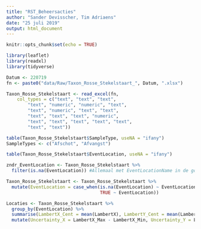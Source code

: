 ```yaml
---
title: "RST_Beheersacties"
author: "Sander Devisscher, Tim Adriaens"
date: "25 juli 2019"
output: html_document
---
```


```r
knitr::opts_chunk$set(echo = TRUE)
```

```r
library(leaflet)
library(readxl)
library(tidyverse)
```

```r
Datum <- 220719
fn <- paste0("data/Raw/Taxon_Rosse_Stekelstaart_", Datum, ".xlsx")

Taxon_Rosse_Stekelstaart <- read_excel(fn, 
    col_types = c("text", "text", "text", 
        "text", "numeric", "numeric", "text", 
        "text", "numeric", "text", "text", 
        "text", "text", "text", "numeric", 
        "text", "text", "text", "text", "text", 
        "text", "text"))
```

```r
table(Taxon_Rosse_Stekelstaart$SampleType, useNA = "ifany")
SampleTypes <- c("Afschot", "Afvangst")

table(Taxon_Rosse_Stekelstaart$EventLocation, useNA = "ifany")

zndr_EventLocation <- Taxon_Rosse_Stekelstaart %>% 
  filter(is.na(EventLocation)) #Allemaal met EventLocationName in de goede vorm dus als is.na(EventLocation) dan EventLocation == EventLocationName!!

Taxon_Rosse_Stekelstaart <- Taxon_Rosse_Stekelstaart %>% 
  mutate(EventLocation = case_when(is.na(EventLocation) ~ EventLocationName,
                                   TRUE ~ EventLocation))

Locaties <- Taxon_Rosse_Stekelstaart %>% 
  group_by(EventLocation) %>% 
  summarise(LambertX_Cent = mean(LambertX), LambertY_Cent = mean(LambertY), LambertX_Max = max(LambertX), LambertY_Max = max(LambertY), LambertX_Min = min(LambertX), LambertY_Min = min(LambertY)) %>% 
  mutate(Uncertainty_X = LambertX_Max - LambertX_Min, Uncertainty_Y = LambertY_Max - LambertY_Min)


```

